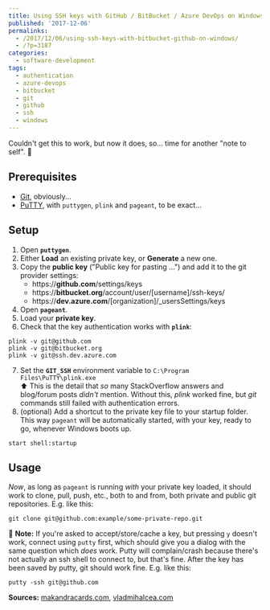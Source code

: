 ---
title: Using SSH keys with GitHub / BitBucket / Azure DevOps on Windows
published: '2017-12-06'
permalinks:
  - /2017/12/06/using-ssh-keys-with-bitbucket-github-on-windows/
  - /?p=3187
categories:
  - software-development
tags:
  - authentication
  - azure-devops
  - bitbucket
  - git
  - github
  - ssh
  - windows
---

Couldn't get this to work, but now it does, so... time for another "note to self". 🙂

## Prerequisites

- [Git](https://git-scm.com/downloads), obviously...
- [PuTTY](http://www.putty.org), with `puttygen`, `plink` and `pageant`, to be exact...

## Setup

1. Open <b>`puttygen`</b>.
2. Either <b>Load</b> an existing private key, or <b>Generate</b> a new one.
3. Copy the <b>public key</b> ("Public key for pasting ...") and add it to the git provider settings:
   - https://<b>github.com</b>/settings/keys
   - https://<b>bitbucket.org</b>/account/user/[username]/ssh-keys/
   - https://<b>dev.azure.com</b>/[organization]/\_usersSettings/keys
4. Open <b>`pageant`</b>.
5. Load your <b>private key</b>.
6. Check that the key authentication works with <b>`plink`</b>:

```dos
plink -v git@github.com
plink -v git@bitbucket.org
plink -v git@ssh.dev.azure.com
```

7. Set the <b>`GIT_SSH`</b> environment variable to <code>C:\Program Files\PuTTY\plink.exe</code>  
   ⬆ This is the detail that _so_ many StackOverflow answers and blog/forum
   posts _didn't_ mention. Without this, <var>plink</var> worked fine,
   but <var>git</var> commands still failed with authentication errors.
8. (optional) Add a shortcut to the private key file to your startup folder.
   This way `pageant` will be automatically started, with your key,
   ready to go, whenever Windows boots up.

```dos
start shell:startup
```

## Usage

_Now_, as long as `pageant` is running _with_ your
private key loaded, it should work to clone, pull, push, etc., both to and from,
both private and public git repositories. E.g. like this:

```dos
git clone git@github.com:example/some-private-repo.git
```

📝 **Note:** If you're asked to accept/store/cache a key, but pressing `y` doesn't
work, connect using `putty` first, which should give you a dialog with the same question
which _does_ work. Putty will complain/crash because there's not actually
an ssh shell to connect to, but that's fine. After the key has been saved by putty,
git should work fine. E.g. like this:

```dos
putty -ssh git@github.com
```

**Sources:** [makandracards.com](https://makandracards.com/makandra/1303-how-to-use-git-on-windows-with-putty), [vladmihalcea.com](https://vladmihalcea.com/tutorials/git/windows-git-ssh-authentication-to-github/)
